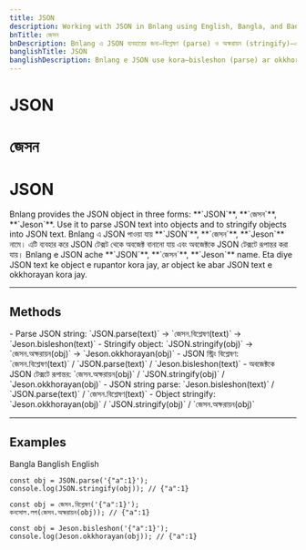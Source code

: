 ```yaml
---
title: JSON
description: Working with JSON in Bnlang using English, Bangla, and Banglish names with examples.
bnTitle: জেসন
bnDescription: Bnlang এ JSON ব্যবহারের জন্য—বিশ্লেষণ (parse) ও অক্ষরায়ন (stringify)—এর উদাহরণ।
banglishTitle: JSON
banglishDescription: Bnlang e JSON use kora—bisleshon (parse) ar okkhorayan (stringify) er udahoron.
---
```


# <I18nEnglish>JSON</I18nEnglish>
# <I18nBangla>জেসন</I18nBangla>
# <I18nBanglish>JSON</I18nBanglish>

<I18nEnglish>
Bnlang provides the JSON object in three forms: **`JSON`**, **`জেসন`**, **`Jeson`**.  
Use it to parse JSON text into objects and to stringify objects into JSON text.
</I18nEnglish>

<I18nBangla>
Bnlang এ JSON পাওয়া যায় **`JSON`**, **`জেসন`**, **`Jeson`** নামে।  
এটি ব্যবহার করে JSON টেক্সট থেকে অবজেক্ট বানানো যায় এবং অবজেক্টকে JSON টেক্সটে রূপান্তর করা যায়।
</I18nBangla>

<I18nBanglish>
Bnlang e JSON ache **`JSON`**, **`জেসন`**, **`Jeson`** name.  
Eta diye JSON text ke object e rupantor kora jay, ar object ke abar JSON text e okkhorayan kora jay.
</I18nBanglish>

---

## Methods

<I18nEnglish>
- Parse JSON string: `JSON.parse(text)` → `জেসন.বিশ্লেষণ(text)` → `Jeson.bisleshon(text)`  
- Stringify object: `JSON.stringify(obj)` → `জেসন.অক্ষরায়ন(obj)` → `Jeson.okkhorayan(obj)`
</I18nEnglish>

<I18nBangla>
- JSON স্ট্রিং বিশ্লেষণ: `জেসন.বিশ্লেষণ(text)` / `JSON.parse(text)` / `Jeson.bisleshon(text)`  
- অবজেক্টকে JSON টেক্সটে রূপান্তর: `জেসন.অক্ষরায়ন(obj)` / `JSON.stringify(obj)` / `Jeson.okkhorayan(obj)`
</I18nBangla>

<I18nBanglish>
- JSON string parse: `Jeson.bisleshon(text)` / `JSON.parse(text)` / `জেসন.বিশ্লেষণ(text)`  
- Object stringify: `Jeson.okkhorayan(obj)` / `JSON.stringify(obj)` / `জেসন.অক্ষরায়ন(obj)`
</I18nBanglish>

---

## Examples

<Tabs defaultValue="bangla" className="w-full">
  <TabsList>
    <TabsTrigger value="bangla">Bangla</TabsTrigger>
    <TabsTrigger value="banglish">Banglish</TabsTrigger>
    <TabsTrigger value="english">English</TabsTrigger>
  </TabsList>

  <TabsContent value="english">

```bnl
const obj = JSON.parse('{"a":1}');
console.log(JSON.stringify(obj)); // {"a":1}
```
  </TabsContent>

  <TabsContent value="bangla">

```bnl
const obj = জেসন.বিশ্লেষণ('{"a":1}');
কনসোল.লগ(জেসন.অক্ষরায়ন(obj)); // {"a":1}
```
  </TabsContent>

  <TabsContent value="banglish">

```bnl
const obj = Jeson.bisleshon('{"a":1}');
console.log(Jeson.okkhorayan(obj)); // {"a":1}
```
  </TabsContent>
</Tabs>
